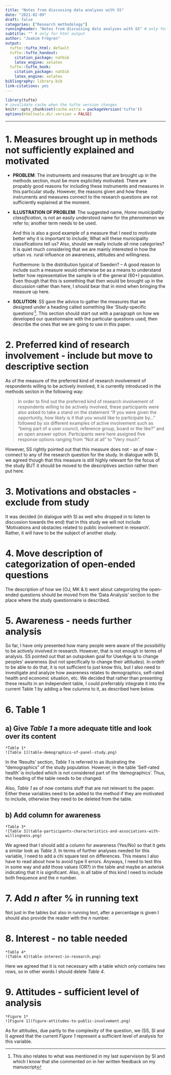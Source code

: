 ```yaml
---
title: "Notes from discussing data analyses with SS"
date: "2021-02-09"
draft: false
categories: ["Research methodology"]
runningheader: "Notes from discussing data analyses with SS" # only for pdf output
subtitle: "" # only for html output
author: "Joakim Frögren"
output:
  tufte::tufte_html: default
  tufte::tufte_handout:
    citation_package: natbib
    latex_engine: xelatex
  tufte::tufte_book:
    citation_package: natbib
    latex_engine: xelatex
bibliography: library.bib
link-citations: yes
---
```


```r
library(tufte)
# invalidate cache when the tufte version changes
knitr::opts_chunk$set(cache.extra = packageVersion('tufte'))
options(htmltools.dir.version = FALSE)
```

---

<!--
SS and I had a meeting in which I presented the analyses I have done so far and he commented on it. [Here](/htmlfiles) are the notes from what we discussed and agreed on:

`r margin_note("Except for this feedback, I also need to take into account the comments I received on the manuscript by OJ and SI, but their comments I will go through next.")`
-->


# 1. Measures brought up in methods not sufficiently explained and motivated

* **PROBLEM**: The instruments and measures that are brought up in the methods section, must be more explicitely motivated. There are propably good reasons for including these instruments and measures in this particular study. However, the reasons given and how these instruments and measures connect to the research questions are not sufficiently explained at the moment.

* **ILLUSTRATION OF PROBLEM**: The suggested name, *Home municipality classification*, is not an easily understood name for the phenomenon we refer to; another term needs to be used. 

    And this is also a good example of a measure that I need to motivate better why it is important to include; What will these municipality classifications tell us? Also, should we really include all nine categories? It is quiet much considering that we are mainly interested in how the urban vs. rural influence on awareness, attitudes and willingness. 

    Furthermore: Is the distribution typical of Sweden? – A good reason to include such a measure would otherwise be as a means to understand better how representative the sample is of the general (60+) population. Even though that this is something that then would be brought up in the discussion rather than here, I should bear that in mind when bringing the measure up here. 

* **SOLUTION**: SS gave the advice to gather the measures that we designed under a heading called something like 'Study-specific questions'^[This also relates to what was mentioned in my last supervision by SI and which I know that she commented on in her written feedback on my manuscript]. This section should start out with a paragraph on how we developed our questionnaire with the particular questions used, then describe the ones that we are going to use in this paper.

# 2. Preferred kind of research involvement  - include but move to descriptive section 
As of the measure of the preferred kind of research involvement of respondents willing to be actively involved, it is currently introduced in the methods secton in the following way:

  > In order to find out the preferred kind of research involvement of respondents willing to be actively involved, these participants were also asked to take a stand on the statement “If you were given the opportunity, how likely is it that you would like to participate by...” followed by six different examples of active involvement such as “being part of a user council, reference group, board or the like?” and an open answer option. Participants were here assigned five response options ranging from "Not at all" to "Very much".

  However, SS rightly pointed out that this measure does not - as of now - connect to any of the research question for the study. In dialogue with SI, we agreed though that this measure is still highly relevant for the focus of the study BUT it should be moved to the descriptives section rather then put here.
  
# 3. Motivations and obstacles - exclude from study
It was decided (in dialogue with SI as well who dropped in to listen to discussion towards the end) that in this study we will not include 'Motivations and obstacles related to public involvement in research'. Rather, it will have to be the subject of another study.

# 4. Move description of categorization of open-ended questions
The description of how we (OJ, MK & I) went about categorizing the open-ended questions should be moved from the 'Data Analysis' section to the place where the study questionnaire is described.

# 5. Awareness - needs further analysis
So far, I have only presented how many people were aware of the possibility to be actively involved in research. However, that is not enough in terms of analysis. SS pointed out that an outspoken goal for UserAge is to change peoples’ awareness (but not specifically to change their attitudes). In ordefr to be able to do that, it is not sufficient to just know this, but I also need to investigate and analyze how awareness relates to demographics, self-rated health and economic situation, etc. We decided that rather than presenting these results in an independent table, I could preferrably integrate it into the current Table 1 by adding a few culumns to it, as described here below.

# 6. Table 1

## a) Give *Table 1* a more adequate title and look over its content
```marginfigure
*Table 1*
![Table 1](table-demographics-of-panel-study.png)
```` 
In the 'Results' section, *Table 1* is referred to as illustrating the "demographics" of the study population. However, in the table 'Self-rated health' is included which is not considered part of the 'demographics'. Thus, the heading of the table needs to be changed. 

Also, *Table 1* as of now contains stuff that are not relevant to the paper. Either these variables need to be added to the method if they are motivated to include, otherwise they need to be deleted from the table.

## b) Add column for awareness
```marginfigure
*Table 3*
![Table 3](table-participants-characteristics-and-associations-with-willingness.png)
```` 
We agreed that I should add a column for awareness (Yes/No) so that it gets a similar look as *Table 3*. In terms of further analyses needed for this variable, I need to add a chi square test on differences.  This means I also have to read about how to avoid type II errors. Anyways, I need to test this in some way and add those values (OR?) in the table and maybe an asterisk indicating that it is significant. Also, in all table of this kind I need to include both frequence and the *n* number.


# 7. Add *n* after % in running text
Not just in the tables but also in running text, after a percentage is given I should also provide the reader with the *n* number.

# 8. Interest - no table needed
```marginfigure
*Table 4*
![Table 4](table-interest-in-research.png)
```` 
Here we agreed that it is not necessary with a table which only contains two rows, so in other words I should delete *Table 4*.

# 9. Attitudes - sufficient level of analysis
```marginfigure
*Figure 1*
![Figure 1](figure-attitudes-to-public-involvement.png)
```` 
As for attitudes, due partly to the complexity of the question, we (SS, SI and I) agreed that the current *Figure 1* represent a sufficient level of analysis for this variable.





<!--

### 
3.7 - Måste kolla om att man har fyllt 'Övrigt' här om det verkligen är aktivt deltagande.


### Actively involved as a confounder
- Put "Have you been actively involved.." as a confounder

- Bivariate analysis was skipped. Should it be included? Maybe since it is not so theoretically-driven. With co-variates...
- In an explanatory analysis it could be good

Do a bivariate analysis for each of the predictive variables towards the dependent variable.

Susanne Ullén -- a statistician that can be contacted once I get a grip of the material. She can help has with the validity. Book a meeting with her together with Steven (and Susanne) - book an online meeting with her now. She needs about two weeks notice in advance. Book 1-1.5 hour with her. 

Collinearity analysis
Bivariate analysis


Using Multivariate Statistics
Tabachnik & Fidell
-->
